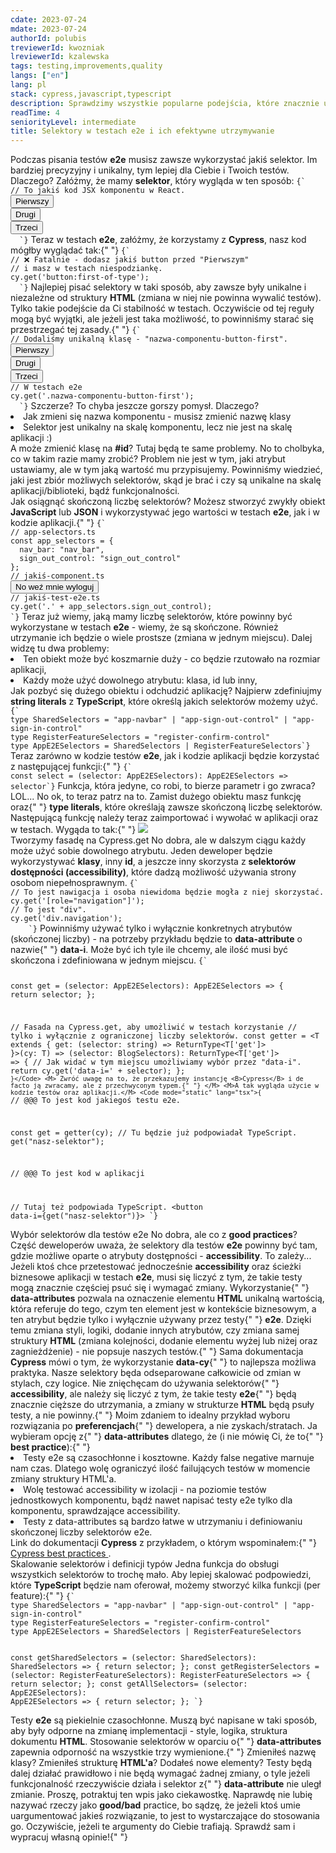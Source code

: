 ```yaml
---
cdate: 2023-07-24
mdate: 2023-07-24
authorId: polubis
treviewerId: kwozniak
lreviewerId: kzalewska
tags: testing,improvements,quality
langs: ["en"]
lang: pl
stack: cypress,javascript,typescript
description: Sprawdzimy wszystkie popularne podejścia, które znacznie ułatwiają utrzymywanie oraz skalowanie selektorów dla testów e2e.
readTime: 4
seniorityLevel: intermediate
title: Selektory w testach e2e i ich efektywne utrzymywanie
---
```


<Prelude label="Trochę o selektorach dla testów e2e">
  <M>
    Podczas pisania testów <B>e2e</B> musisz zawsze wykorzystać jakiś selektor.
    Im bardziej precyzyjny i unikalny, tym lepiej dla Ciebie i Twoich testów.
    Dlaczego? Załóżmy, że mamy <B>selektor</B>, który wygląda w ten sposób:
  </M>
  <Code mode="static" lang="tsx">{`
// To jakiś kod JSX komponentu w React.
<button className="button">Pierwszy</button>
<button className="button">Drugi</button>
<button className="button">Trzeci</button>
  `}</Code>
  <M>
    Teraz w testach <B>e2e</B>, załóżmy, że korzystamy z <B>Cypress</B>, nasz
    kod mógłby wyglądać tak:{" "}
  </M>
  <Code mode="static" lang="ts">{`
// ❌ Fatalnie - dodasz jakiś button przed "Pierwszym"
// i masz w testach niespodziankę.
cy.get('button:first-of-type');
  `}</Code>
  <M>
    Najlepiej pisać selektory w taki sposób, aby zawsze były unikalne i
    niezależne od struktury <B>HTML</B> (zmiana w niej nie powinna wywalić
    testów). Tylko takie podejście da Ci stabilność w testach. Oczywiście od tej
    reguły mogą być wyjątki, ale jeżeli jest taka możliwość, to powinniśmy
    starać się przestrzegać tej zasady.{" "}
  </M>
  <Code mode="static" lang="tsx">{`
// Dodaliśmy unikalną klasę - "nazwa-componentu-button-first".
<button className="button nazwa-componentu-button-first">Pierwszy</button>
<button className="button">Drugi</button>
<button className="button">Trzeci</button>
// W testach e2e
cy.get('.nazwa-componentu-button-first');
  `}</Code>
  <M>Szczerze? To chyba jeszcze gorszy pomysł. Dlaczego? </M>
  <L>
    <Li>Jak zmieni się nazwa komponentu - musisz zmienić nazwę klasy</Li>
    <Li>
      Selektor jest unikalny na skalę komponentu, lecz nie jest na skalę
      aplikacji :)
    </Li>
  </L>
  <M>
    A może zmienić klasę na <B>#id</B>? Tutaj będą te same problemy. No to
    cholbyka, co w takim razie mamy zrobić? Problem nie jest w tym, jaki atrybut
    ustawiamy, ale w tym jaką wartość mu przypisujemy. Powinniśmy wiedzieć, jaki
    jest zbiór możliwych selektorów, skąd je brać i czy są unikalne na skalę
    aplikacji/biblioteki, bądź funkcjonalności.
  </M>
</Prelude>

<Section>
  <XL>Jak osiągnąć skończoną liczbę selektorów?</XL>
  <M>
    Możesz stworzyć zwykły obiekt <B>JavaScript</B> lub <B>JSON</B> i
    wykorzystywać jego wartości w testach <B>e2e</B>, jak i w kodzie
    aplikacji.{" "}
  </M>
  <Code mode="static" lang="ts">{`
// app-selectors.ts
const app_selectors = {
  nav_bar: "nav_bar",
  sign_out_control: "sign_out_control"
};
// jakiś-component.ts
<button className={app_selectors.sign_out_control}>No weź mnie wyloguj</button>
// jakiś-test-e2e.ts
cy.get('.' + app_selectors.sign_out_control);
`}</Code>
  <M>
    Teraz już wiemy, jaką mamy liczbę selektorów, które powinny być wykorzystane
    w testach <B>e2e</B> - wiemy, że są skończone. Również utrzymanie ich będzie
    o wiele prostsze (zmiana w jednym miejscu).
  </M>
  <M>Dalej widzę tu dwa problemy: </M>
  <L>
    <Li>
      Ten obiekt może być koszmarnie duży - co będzie rzutowało na rozmiar
      aplikacji,
    </Li>
    <Li>Każdy może użyć dowolnego atrybutu: klasa, id lub inny,</Li>
  </L>
</Section>

<Section>
  <XL>Jak pozbyć się dużego obiektu i odchudzić aplikację?</XL>
  <M>
    Najpierw zdefiniujmy <B>string literals</B> z <B>TypeScript</B>, które
    określą jakich selektorów możemy użyć.
  </M>
  <Code mode="static" lang="ts">{`
type SharedSelectors = "app-navbar" | "app-sign-out-control" | "app-sign-in-control"
type RegisterFeatureSelectors = "register-confirm-control"
type AppE2ESelectors = SharedSelectors | RegisterFeatureSelectors`}</Code>
  <M>
    Teraz zarówno w kodzie testów <B>e2e</B>, jak i kodzie aplikacji będzie
    korzystać z następującej funkcji:{" "}
  </M>
  <Code mode="static" lang="ts">{`
const select = (selector: AppE2ESelectors): AppE2ESelectors => selector`}</Code>
  <M>
    Funkcja, która jedyne, co robi, to bierze parametr i go zwraca? LOL... No
    ok, to teraz patrz na to. Zamist dużego obiektu masz funkcję oraz{" "}
    <B>type literals</B>, które określają zawsze skończoną liczbę selektorów.
    Następującą funkcję należy teraz zaimportować i wywołać w aplikacji oraz w
    testach. Wygąda to tak:{" "}
  </M>
  <Image
    rolled
    description="Zwróć uwagę na podpowiedzi, które otrzymujesz od TypeScript"
    src="https://raw.githubusercontent.com/polubis/Snippets/main/e2e-selectors-how-it-works.gif"
  />
</Section>

<Section>
  <XL>Tworzymy fasadę na Cypress.get</XL>
  <M>
    No dobra, ale w dalszym ciągu każdy może użyć sobie dowolnego atrybutu.
    Jeden deweloper będzie wykorzystywać <B>klasy</B>, inny <B>id</B>, a jeszcze
    inny skorzysta z <B>selektorów dostępności (accessibility)</B>, które dadzą
    możliwość używania strony osobom niepełnosprawnym.
  </M>
  <Code mode="static" lang="ts">{`
// To jest nawigacja i osoba niewidoma będzie mogła z niej skorzystać.
cy.get('[role="navigation"]');
// To jest "div".
cy.get('div.navigation');
    `}</Code>
  <M>
    Powinniśmy używać tylko i wyłącznie konkretnych atrybutów (skończonej
    liczby) - na potrzeby przykładu będzie to <B>data-attribute</B> o nazwie{" "}
    <B>data-i</B>. Może być ich tyle ile chcemy, ale ilość musi być skończona i
    zdefiniowana w jednym miejscu.
  </M>
  <Code mode="static" lang="ts">{`
   
const get = (selector: AppE2ESelectors): AppE2ESelectors => {
  return selector;
};
 
// Fasada na Cypress.get, aby umożliwić w testach korzystanie
// tylko i wyłącznie z ograniczonej liczby selektorów.
const getter =
  <T extends { get: (selector: string) => ReturnType<T['get']> }>(cy: T) =>
  (selector: BlogSelectors): ReturnType<T['get']> => {
    // Jak widać w tym miejscu umożliwiamy wybór przez "data-i".
    return cy.get('data-i=' + selector);
  };
`}</Code>
  <M>
    Zwróć uwagę na to, że przekazujemy instancję <B>Cypress</B> i de facto ją
    zwracamy, ale z przechwyconym typem.{" "}
  </M>
  <M>A tak wygląda użycie w kodzie testów oraz aplikacji.</M>
  <Code mode="static" lang="tsx">{`
// @@@ To jest kod jakiegoś testu e2e.
 
const get = getter(cy);
// Tu będzie już podpowiadał TypeScript.
get("nasz-selektor");
 
// @@@ To jest kod w aplikacji
 
// Tutaj też podpowiada TypeScript.
<button data-i={get("nasz-selektor")}></button>
`}</Code>
</Section>

<Section>
  <XL>Wybór selektorów dla testów e2e</XL>
  <M>
    No dobra, ale co z <B>good practices</B>? Część deweloperów uważa, że
    selektory dla testów <B>e2e</B> powinny być tam, gdzie możliwe oparte o
    atrybuty dostępności - <B>accessibility</B>. To zależy...
  </M>
  <M>
    Jeżeli ktoś chce przetestować jednocześnie <B>accessibility</B> oraz ścieżki
    biznesowe aplikacji w testach <B>e2e</B>, musi się liczyć z tym, że takie
    testy mogą znacznie częściej psuć się i wymagać zmiany. Wykorzystanie{" "}
    <B>data-attributes</B> pozwala na oznaczenie elementu <B>HTML</B> unikalną
    wartością, która referuje do tego, czym ten element jest w kontekście
    biznesowym, a ten atrybut będzie tylko i wyłącznie używany przez testy{" "}
    <B>e2e</B>.
  </M>
  <M>
    Dzięki temu zmiana styli, logiki, dodanie innych atrybutów, czy zmiana samej
    struktury <B>HTML</B> (zmiana kolejności, dodanie elementu wyżej lub niżej
    oraz zagnieżdżenie) - nie popsuje naszych testów.{" "}
  </M>
  <M>
    Sama dokumentacja <B>Cypress</B> mówi o tym, że wykorzystanie <B>data-cy</B>{" "}
    to najlepsza możliwa praktyka. Nasze selektory będa odseparowane całkowicie
    od zmian w stylach, czy logice. Nie znięchęcam do używania selektorów{" "}
    <B>accessibility</B>, ale należy się liczyć z tym, że takie testy <B>e2e</B>{" "}
    będą znacznie cięższe do utrzymania, a zmiany w strukturze <B>HTML</B> będą
    psuły testy, a nie powinny.{" "}
  </M>
  <M>
    Moim zdaniem to idealny przykład wyboru rozwiązania po <B>preferencjach</B>{" "}
    dewelopera, a nie zyskach/stratach. Ja wybieram opcję z{" "}
    <B>data-attributes</B> dlatego, że (i nie mówię Ci, że to{" "}
    <B>best practice</B>):{" "}
  </M>
  <L ordered>
    <Li>
      Testy e2e są czasochłonne i kosztowne. Każdy false negative marnuje nam
      czas. Dlatego wolę ograniczyć ilość failujących testów w momencie zmiany
      struktury HTML'a.
    </Li>
    <Li>
      Wolę testować accessibility w izolacji - na poziomie testów jednostkowych
      komponentu, bądź nawet napisać testy e2e tylko dla komponentu,
      sprawdzające accessibility.
    </Li>
    <Li>
      Testy z data-attributes są bardzo łatwe w utrzymaniu i definiowaniu
      skończonej liczby selektorów e2e.
    </Li>
  </L>
  <Hint hasBg>
    Link do dokumentacji <B>Cypress</B> z przykładem, o którym wspominałem:{" "}
    <A
      outside
      href="https://academy.bigbinary.com/learn-qa-automation-using-cypress/cypress-best-practices"
    >
      Cypress best practices
    </A>
    .
  </Hint>
</Section>

<Section>
  <XL>Skalowanie selektorów i definicji typów</XL>
  <M>
    Jedna funkcja do obsługi wszystkich selektorów to trochę mało. Aby lepiej
    skalować podpowiedzi, które <B>TypeScript</B> będzie nam oferował, możemy
    stworzyć kilka funkcji (per feature):{" "}
  </M>
  <Code mode="static" lang="ts">{`
type SharedSelectors = "app-navbar" | "app-sign-out-control" | "app-sign-in-control"
type RegisterFeatureSelectors = "register-confirm-control"
type AppE2ESelectors = SharedSelectors | RegisterFeatureSelectors
 
const getSharedSelectors = (selector: SharedSelectors): SharedSelectors => {
  return selector;
};
const getRegisterSelectors = (selector: RegisterFeatureSelectors): RegisterFeatureSelectors => {
  return selector;
};
const getAllSelectors= (selector: AppE2ESelectors): AppE2ESelectors => {
  return selector;
};
 `}</Code>
</Section>

<Summary label="Podsumowanie i słów kilka o testach e2e">
  <M>
    Testy <B>e2e</B> są piekielnie czasochłonne. Muszą być napisane w taki
    sposób, aby były odporne na zmianę implementacji - style, logika, struktura
    dokumentu <B>HTML</B>. Stosowanie selektorów w oparciu o{" "}
    <B>data-attributes</B> zapewnia odporność na wszystkie trzy wymienione.{" "}
  </M>
  <M>
    Zmieniłeś nazwę klasy? Zmieniłeś strukturę <B>HTML'a</B>? Dodałeś nowe
    elementy? Testy będą dalej działać prawidłowo i nie będą wymagać żadnej
    zmiany, o tyle jeżeli funkcjonalność rzeczywiście działa i selektor z{" "}
    <B>data-attribute</B> nie uległ zmianie.
  </M>
  <Hint hasBg>
    Proszę, potraktuj ten wpis jako ciekawostkę. Naprawdę nie lubię nazywać
    rzeczy jako <B>good/bad</B> practice, bo sądzę, że jeżeli ktoś umie
    uargumentować jakieś rozwiązanie, to jest to wystarczające do stosowania go.
    Oczywiście, jeżeli te argumenty do Ciebie trafiają. Sprawdź sam i wypracuj
    własną opinie!{" "}
  </Hint>
</Summary>

